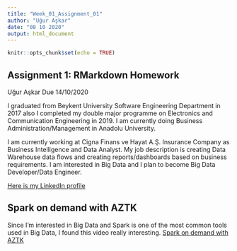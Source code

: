 ```yaml
---
title: "Week_01_Assignment_01"
author: "Uğur Aşkar"
date: "08 10 2020"
output: html_document
---
```


```r
knitr::opts_chunk$set(echo = TRUE)
```
## Assignment 1: RMarkdown Homework
Uğur Aşkar
Due 14/10/2020

I graduated from Beykent University Software Engineering Department in 2017 also I completed my double major programme on Electronics and Communication Engineering in 2019. I am currently doing Business Administration/Management in Anadolu University.

I am currently working at Cigna Finans ve Hayat A.Ş. Insurance Company as Business Intelligence and Data Analyst.
My job description is creating Data Warehouse data flows and creating reports/dashboards based on business requirements.
I am interested in Big Data and I plan to become Big Data Developer/Data Engineer.

[Here is my LinkedIn profile](https://linkedin.com/in/uguraskar/)

## Spark on demand with AZTK
Since I'm interested in Big Data and Spark is one of the most common tools used in Big Data, I found this video really interesting.
[Spark on demand with AZTK](https://www.youtube.com/watch?v=zKcL9Y83YgE)
